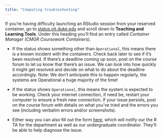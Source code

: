 ```yaml
---
title: "Computing troubleshooting"
---
```


If you're having difficulty launching an RStudio session from your reserved container, go to [status.oit.duke.edu](https://status.oit.duke.edu/) and scroll down to **Teaching and Learning Tools**. Under this heading you'll find an entry called *Container Manager (CMGR Coursework Containers)*.

-   If the status shows something other than `Operational`, this means there is a known incident with the containers. Check back later to see if it's been resolved. If there's a deadline coming up soon, post on the course forum to let us know that there's an issue. We can look into how quickly it might get resolved and decide on what to do about the deadline accordingly. Note: We don't anticipate this to happen regularly, the systems are Operational a huge majority of the time!

-   If the status shows `Operational`, this means the system is expected to be working. Check your internet connection, if need be, restart your computer to ensure a fresh new connection. If your issue persists, post on the course forum with details on what you've tried and the errors you see (including verbatim errors and/or screenshots).

-   Either way you can also fill out the form [here](https://duke.qualtrics.com/jfe/form/SV_6s3DOsiCIzNya9w), which will notify our the R TA for the department as well as our undergraduate coordinator. They'll be able to help diagnose the issue.
